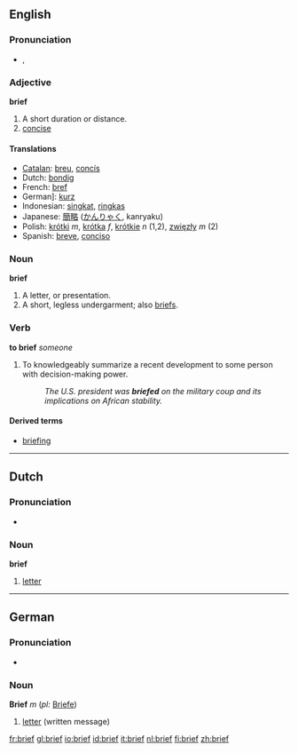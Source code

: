 ==English==

===Pronunciation===
* {{IPA|/briːf/}}, {{SAMPA|/bri:f/}}

===Adjective===
'''brief'''
# A short duration or distance.
# [[concise]]

====Translations====
*[[Catalan]]: [[breu]], [[concís]]
*Dutch: [[bondig]]
*French: [[bref]]
*German]: [[kurz]]
*Indonesian: [[singkat]], [[ringkas]]
*Japanese: [[簡略]] ([[かんりゃく]], kanryaku)
*Polish: [[krótki]] ''m'', [[krótka]] ''f'', [[krótkie]] ''n'' (1,2), [[zwięzły]] ''m'' (2)
*Spanish: [[breve]], [[conciso]]

===Noun===
'''brief'''

# A letter, or presentation.
# A short, legless undergarment; also [[briefs]].

===Verb===
'''to brief''' ''someone''

# To knowledgeably summarize a recent development to some person with decision-making power.
#: ''The U.S. president was '''briefed''' on the military coup and its implications on African stability.''

====Derived terms====
* [[briefing]]

----
==Dutch==

===Pronunciation===
* {{IPA|/'briːf/}}

===Noun===
{{nl-noun|brieven|briefje}}
'''brief''' {{m}}

# [[letter]]

----
==German==

===Pronunciation===
* {{IPA|/'bʁiːf/}}

===Noun===
'''Brief''' ''m'' (''pl:'' [[Briefe]])

#[[letter]] (written message)

[[fr:brief]]
[[gl:brief]]
[[io:brief]]
[[id:brief]]
[[it:brief]]
[[nl:brief]]
[[fi:brief]]
[[zh:brief]]